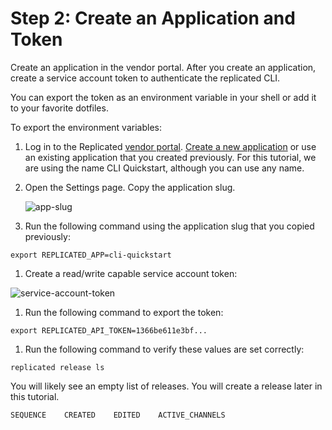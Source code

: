 # Step 2: Create an Application and Token

Create an application in the vendor portal. After you create an application, create a service account token to authenticate the replicated CLI.

You can export the token as an environment variable in your shell or add it to your favorite dotfiles.

To export the environment variables:

1. Log in to the Replicated [vendor portal](https://vendor.replicated.com). [Create a new application](https://vendor.replicated.com/new-application) or use an existing application that you created previously. For this tutorial, we are using the name CLI Quickstart, although you can use any name.

1. Open the Settings page. Copy the application slug.

    ![app-slug](/images/guides/kots/cli-setup-quickstart-settings.png)

1. Run the following command using the application slug that you copied previously:

  ```shell script
  export REPLICATED_APP=cli-quickstart
  ```

1. Create a read/write capable service account token:

  ![service-account-token](/images/guides/kots/cli-setup-service-account-token.png)

1. Run the following command to export the token:

  ```shell script
  export REPLICATED_API_TOKEN=1366be611e3bf...
  ```

1. Run the following command to verify these values are set correctly:

  ```shell script
  replicated release ls
  ```

  You will likely see an empty list of releases. You will create a release later in this tutorial.

  ```text
  SEQUENCE    CREATED    EDITED    ACTIVE_CHANNELS
  ```
